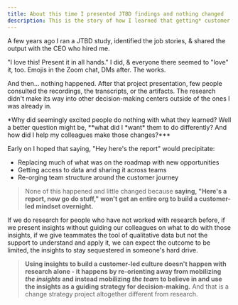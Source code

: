 ```yaml
---
title: About this time I presented JTBD findings and nothing changed
description: This is the story of how I learned that getting* customer insights out of a JTBD research project and mobilizing* insights across the org are two completely different initiatives.
---
```


A few years ago I ran a JTBD study, identified the job stories, & shared the output with the CEO who hired me.

"I love this! Present it in all hands." I did, & everyone there seemed to "love" it, too. Emojis in the Zoom chat, DMs after. The works.

And then... nothing happened. After that project presentation, few people consulted the recordings, the transcripts, or the artifacts. The research didn't make its way into other decision-making centers outside of the ones I was already in.

*Why did seemingly excited people do nothing with what they learned? Well a better question might be, \*\*what did I *want\* them to do differently? And how did I help my colleagues make those changes?\*\*\*

Early on I hoped that saying, "Hey here's the report" would precipitate:

- Replacing much of what was on the roadmap with new opportunities
- Getting access to data and sharing it across teams
- Re-orging team structure around the customer journey

> None of this happened and little changed because **saying, "Here's a report, now go do stuff," won't get an entire org to build a customer-led mindset overnight.**

If we do research for people who have not worked with research before, if we present insights without guiding our colleagues on what to do with those insights, if we give teammates the tool of qualitative data but not the support to understand and apply it, we can expect the outcome to be limited, the insights to stay sequestered in someone's hard drive.

> **Using insights to build a customer-led culture doesn't happen with research alone - it happens by re-orienting away from mobilizing _the insights_ and instead mobilizing _the team_ to believe in and use the insights as a guiding strategy for decision-making.** And that is a change strategy project altogether different from research.

